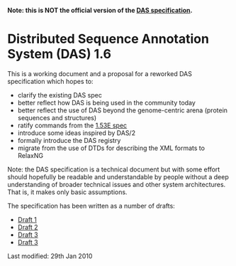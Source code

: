 '''Note: this is NOT the official version of the [http://biodas.org/documents/spec.html DAS specification].'''

=Distributed Sequence Annotation System (DAS) 1.6=

This is a working document and a proposal for a reworked DAS specification which hopes to:
* clarify the existing DAS spec
* better reflect how DAS is being used in the community today
* better reflect the use of DAS beyond the genome-centric arena (protein sequences and structures)
* ratify commands from the [http://www.dasregistry.org/spec_1.53E.jsp 1.53E spec] 
* introduce some ideas inspired by DAS/2
* formally introduce the DAS registry
* migrate from the use of DTDs for describing the XML formats to RelaxNG

Note: the DAS specification is a technical document but with some effort should hopefully be readable and understandable by people without a deep understanding of broader technical issues and other system architectures. That is, it makes only basic assumptions.

The specification has been written as a number of drafts:
* [http://www.ebi.ac.uk/~aj/1.6_draft1/documents/spec.html Draft 1]
* [http://www.ebi.ac.uk/~aj/1.6_draft2/documents/spec.html Draft 2]
* [http://www.ebi.ac.uk/~aj/1.6_draft3/documents/spec.html Draft 3]
* [http://www.ebi.ac.uk/~aj/1.6_draft5/documents/spec.html Draft 3]
Last modified: 29th Jan 2010